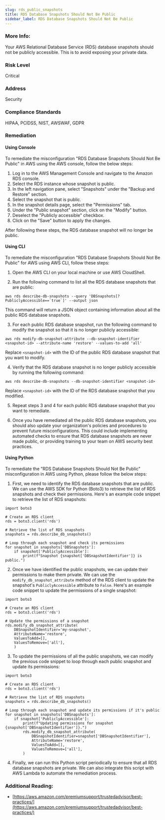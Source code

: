 ```yaml
---
slug: rds_public_snapshots
title: RDS Database Snapshots Should Not Be Public
sidebar_label: RDS Database Snapshots Should Not Be Public
---
```


### More Info:

Your AWS Relational Database Service (RDS) database snapshots should not be publicly accessible. This is to avoid exposing your private data.

### Risk Level

Critical

### Address

Security

### Compliance Standards

HIPAA, PCIDSS, NIST, AWSWAF, GDPR

### Remediation

#### Using Console

To remediate the misconfiguration "RDS Database Snapshots Should Not Be Public" in AWS using the AWS console, follow the below steps:

1. Log in to the AWS Management Console and navigate to the Amazon RDS console.
2. Select the RDS instance whose snapshot is public.
3. In the left navigation pane, select "Snapshots" under the "Backup and Restore" section.
4. Select the snapshot that is public.
5. In the snapshot details page, select the "Permissions" tab.
6. Under the "Public snapshot" section, click on the "Modify" button.
7. Deselect the "Publicly accessible" checkbox.
8. Click on the "Save" button to apply the changes.

After following these steps, the RDS database snapshot will no longer be public.

#### Using CLI

To remediate the misconfiguration "RDS Database Snapshots Should Not Be Public" for AWS using AWS CLI, follow these steps:

1. Open the AWS CLI on your local machine or use AWS CloudShell.

2. Run the following command to list all the RDS database snapshots that are public:

```
aws rds describe-db-snapshots --query 'DBSnapshots[?PubliclyAccessible==`true`]' --output json
```

This command will return a JSON object containing information about all the public RDS database snapshots.

3. For each public RDS database snapshot, run the following command to modify the snapshot so that it is no longer publicly accessible:

```
aws rds modify-db-snapshot-attribute --db-snapshot-identifier <snapshot-id> --attribute-name 'restore' --values-to-add 'all'
```

Replace `<snapshot-id>` with the ID of the public RDS database snapshot that you want to modify.

4. Verify that the RDS database snapshot is no longer publicly accessible by running the following command:

```
aws rds describe-db-snapshots --db-snapshot-identifier <snapshot-id>
```

Replace `<snapshot-id>` with the ID of the RDS database snapshot that you modified.

5. Repeat steps 3 and 4 for each public RDS database snapshot that you want to remediate.

6. Once you have remediated all the public RDS database snapshots, you should also update your organization's policies and procedures to prevent future misconfigurations. This could include implementing automated checks to ensure that RDS database snapshots are never made public, or providing training to your team on AWS security best practices.

#### Using Python

To remediate the "RDS Database Snapshots Should Not Be Public" misconfiguration in AWS using Python, please follow the below steps:

1. First, we need to identify the RDS database snapshots that are public. We can use the AWS SDK for Python (Boto3) to retrieve the list of RDS snapshots and check their permissions. Here's an example code snippet to retrieve the list of RDS snapshots:

```
import boto3

# Create an RDS client
rds = boto3.client('rds')

# Retrieve the list of RDS snapshots
snapshots = rds.describe_db_snapshots()

# Loop through each snapshot and check its permissions
for snapshot in snapshots['DBSnapshots']:
    if snapshot['PubliclyAccessible']:
        print(f"Snapshot {snapshot['DBSnapshotIdentifier']} is public.")
```

2. Once we have identified the public snapshots, we can update their permissions to make them private. We can use the `modify_db_snapshot_attribute` method of the RDS client to update the snapshot's `PubliclyAccessible` attribute to `False`. Here's an example code snippet to update the permissions of a single snapshot:

```
import boto3

# Create an RDS client
rds = boto3.client('rds')

# Update the permissions of a snapshot
rds.modify_db_snapshot_attribute(
    DBSnapshotIdentifier='my-snapshot',
    AttributeName='restore',
    ValuesToAdd=[],
    ValuesToRemove=['all'],
    )
```

3. To update the permissions of all the public snapshots, we can modify the previous code snippet to loop through each public snapshot and update its permissions:

```
import boto3

# Create an RDS client
rds = boto3.client('rds')

# Retrieve the list of RDS snapshots
snapshots = rds.describe_db_snapshots()

# Loop through each snapshot and update its permissions if it's public
for snapshot in snapshots['DBSnapshots']:
    if snapshot['PubliclyAccessible']:
        print(f"Updating permissions for snapshot {snapshot['DBSnapshotIdentifier']}.")
        rds.modify_db_snapshot_attribute(
            DBSnapshotIdentifier=snapshot['DBSnapshotIdentifier'],
            AttributeName='restore',
            ValuesToAdd=[],
            ValuesToRemove=['all'],
        )
```

4. Finally, we can run this Python script periodically to ensure that all RDS database snapshots are private. We can also integrate this script with AWS Lambda to automate the remediation process.

### Additional Reading:

- [https://aws.amazon.com/premiumsupport/trustedadvisor/best-practices/](https://aws.amazon.com/premiumsupport/trustedadvisor/best-practices/) 

